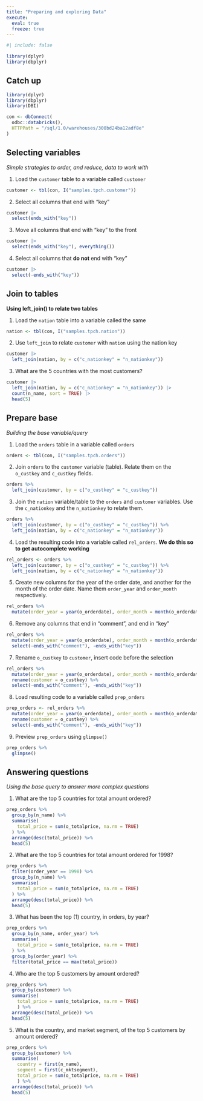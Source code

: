 ```yaml
---
title: "Preparing and exploring Data"
execute: 
  eval: true
  freeze: true
---
```


```r
#| include: false

library(dplyr)
library(dbplyr)
```

## Catch up {.unnumbered}

```r
library(dplyr)
library(dbplyr)
library(DBI)

con <- dbConnect(
  odbc::databricks(),
  HTTPPath = "/sql/1.0/warehouses/300bd24ba12adf8e"
)

```

## Selecting variables
*Simple strategies to order, and reduce, data to work with*

1. Load the `customer` table to a variable called `customer` 

```r
customer <- tbl(con, I("samples.tpch.customer"))
```
2. Select all columns that end with "key"

```r
customer |> 
  select(ends_with("key"))
```

3. Move all columns that end with "key" to the front

```r
customer |> 
  select(ends_with("key"), everything())
```

4. Select all columns that **do not** end with "key"

```r
customer |> 
  select(-ends_with("key"))
```


## Join to tables
**Using left_join() to relate two tables**

1. Load the `nation` table into a variable called the same

```r
nation <- tbl(con, I("samples.tpch.nation"))
```

2. Use `left_join` to relate `customer` with `nation` using the nation key 

```r
customer |> 
  left_join(nation, by = c("c_nationkey" = "n_nationkey"))
```

3. What are the 5 countries with the most customers?

```r
customer |> 
  left_join(nation, by = c("c_nationkey" = "n_nationkey")) |> 
  count(n_name, sort = TRUE) |> 
  head(5)
```

## Prepare base 
*Building the base variable/query*

1. Load the `orders` table in a variable called `orders`

```r
orders <- tbl(con, I("samples.tpch.orders"))
```

2. Join `orders` to the `customer` variable (table). Relate them on the
`o_custkey` and `c_custkey` fields.

```r
orders %>% 
  left_join(customer, by = c("o_custkey" = "c_custkey"))
```

3. Join the `nation` variable/table to the `orders` and `customer` variables. 
Use the `c_nationkey` and the `n_nationkey` to relate them.

```r
orders %>% 
  left_join(customer, by = c("o_custkey" = "c_custkey")) %>% 
  left_join(nation, by = c("c_nationkey" = "n_nationkey"))
```

4. Load the resulting code into a variable called `rel_orders`. **We do this 
so to get autocomplete working**

```r
rel_orders <- orders %>% 
  left_join(customer, by = c("o_custkey" = "c_custkey")) %>% 
  left_join(nation, by = c("c_nationkey" = "n_nationkey"))
```

5. Create new columns for the year of the order date, and another for the
month of the order date. Name them `order_year` and `order_month` respectively.

```r
rel_orders %>% 
  mutate(order_year = year(o_orderdate), order_month = month(o_orderdate))
```

6. Remove any columns that end in "comment", and end in "key"

```r
rel_orders %>% 
  mutate(order_year = year(o_orderdate), order_month = month(o_orderdate)) %>% 
  select(-ends_with("comment"), -ends_with("key")) 
```

7. Rename `o_custkey` to `customer`, insert code before the selection

```r
rel_orders %>% 
  mutate(order_year = year(o_orderdate), order_month = month(o_orderdate)) %>% 
  rename(customer = o_custkey) %>% 
  select(-ends_with("comment"), -ends_with("key")) 
```

8. Load resulting code to a variable called `prep_orders`

```r
prep_orders <- rel_orders %>% 
  mutate(order_year = year(o_orderdate), order_month = month(o_orderdate)) %>% 
  rename(customer = o_custkey) %>% 
  select(-ends_with("comment"), -ends_with("key")) 
```

9. Preview `prep_orders` using `glimpse()`

```r
prep_orders %>% 
  glimpse()
```


## Answering questions
*Using the base query to answer more complex questions*

1. What are the top 5 countries for total amount ordered?

```r
prep_orders %>% 
  group_by(n_name) %>% 
  summarise(
    total_price = sum(o_totalprice, na.rm = TRUE)
  ) %>% 
  arrange(desc(total_price)) %>% 
  head(5)
```
2. What are the top 5 countries for total amount ordered for 1998?

```r
prep_orders %>% 
  filter(order_year == 1998) %>% 
  group_by(n_name) %>% 
  summarise(
    total_price = sum(o_totalprice, na.rm = TRUE)
  ) %>% 
  arrange(desc(total_price)) %>% 
  head(5)
```

3. What has been the top (1) country, in orders, by year?

```r
prep_orders %>% 
  group_by(n_name, order_year) %>% 
  summarise(
    total_price = sum(o_totalprice, na.rm = TRUE)
  ) %>% 
  group_by(order_year) %>% 
  filter(total_price == max(total_price))
```
4. Who are the top 5 customers by amount ordered?

```r
prep_orders %>% 
  group_by(customer) %>% 
  summarise(
    total_price = sum(o_totalprice, na.rm = TRUE)
    ) %>% 
  arrange(desc(total_price)) %>% 
  head(5)
```

5. What is the country, and market segment, of the top 5 customers by amount ordered?

```r
prep_orders %>% 
  group_by(customer) %>% 
  summarise(
    country = first(n_name), 
    segment = first(c_mktsegment),
    total_price = sum(o_totalprice, na.rm = TRUE)
    ) %>% 
  arrange(desc(total_price)) %>% 
  head(5)
```
